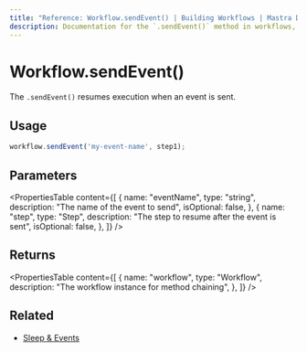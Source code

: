 ```yaml
---
title: "Reference: Workflow.sendEvent() | Building Workflows | Mastra Docs"
description: Documentation for the `.sendEvent()` method in workflows, which resumes execution when an event is sent.
---
```


# Workflow.sendEvent()

The `.sendEvent()` resumes execution when an event is sent.

## Usage

```typescript
workflow.sendEvent('my-event-name', step1);
```

## Parameters

<PropertiesTable
  content={[
    {
      name: "eventName",
      type: "string",
      description: "The name of the event to send",
      isOptional: false,
    },
    {
      name: "step",
      type: "Step",
      description: "The step to resume after the event is sent",
      isOptional: false,
    },
  ]}
/>

## Returns

<PropertiesTable
  content={[
    {
      name: "workflow",
      type: "Workflow",
      description: "The workflow instance for method chaining",
    },
  ]}
/>

## Related

- [Sleep & Events](../../docs/workflows/pausing-execution.mdx)
